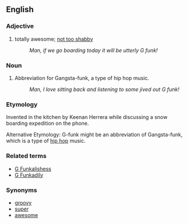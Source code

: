 ==English==

===Adjective===
# totally awesome; [[not too shabby]]
#:''Man, if we go boarding today it will be utterly G funk!''

===Noun===
# Abbreviation for Gangsta-funk, a type of hip hop music.
#:''Man, I love sitting back and listening to some jived out G funk!''

===Etymology===
Invented in the kitchen by Keenan Herrera while discussing a snow boarding expedition on the phone.

Alternative Etymology:  G-funk might be an abbreviation of Gangsta-funk, which is a type of [[hip hop]] music.

===Related terms===
*[[G Funkalishess]]
*[[G Funkadily]]

===Synonyms===
*[[groovy]]
*[[super]]
*[[awesome]]